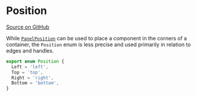 # Position

[Source on GitHub](https://github.com/wbkd/react-flow/blob/f919cb152dd5a92ec3b4d7e4568ffe099bc2af39/packages/system/src/types/utils.ts#L1)

While [`PanelPosition`](/api-reference/types/panel-position) can be used to place a component in the
corners of a container, the `Position` enum is less precise and used primarily
in relation to edges and handles.

```ts
export enum Position {
  Left = 'left',
  Top = 'top',
  Right = 'right',
  Bottom = 'bottom',
}
```
